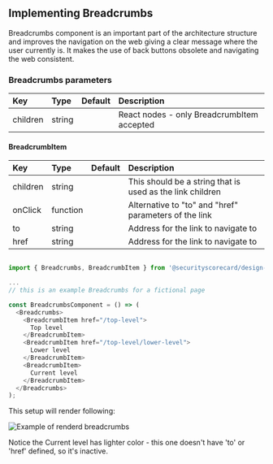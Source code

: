 

<Meta title="Guides/Implementing Breadcrumbs" />

## Implementing Breadcrumbs

Breadcrumbs component is an important part of the architecture structure and improves the navigation on the web giving a clear message where the user currently is.
It makes the use of back buttons obsolete and navigating the web consistent.

### Breadcrumbs parameters

| Key      | Type   | Default | Description                                |
| :------- | :----- | :------ | :----------------------------------------- |
| children | string |         | React nodes - only BreadcrumbItem accepted |

#### BreadcrumbItem

| Key      | Type     | Default | Description                                               |
| :------- | :------- | :------ | :-------------------------------------------------------- |
| children | string   |         | This should be a string that is used as the link children |
| onClick  | function |         | Alternative to "to" and "href" parameters of the link     |
| to       | string   |         | Address for the link to navigate to                       |
| href     | string   |         | Address for the link to navigate to                       |

```js

import { Breadcrumbs, BreadcrumbItem } from '@securityscorecard/design-system';

...
// this is an example Breadcrumbs for a fictional page

const BreadcrumbsComponent = () => (
  <Breadcrumbs>
    <BreadcrumbItem href="/top-level">
      Top level
    </BreadcrumbItem>
    <BreadcrumbItem href="/top-level/lower-level">
      Lower level
    </BreadcrumbItem>
    <BreadcrumbItem>
      Current level
    </BreadcrumbItem>
  </Breadcrumbs>
);

```

This setup will render following:

<img alt="Example of renderd breadcrumbs" src={imageUrl} width={320} />

Notice the Current level has lighter color - this one doesn't have 'to' or 'href' defined, so it's inactive.
